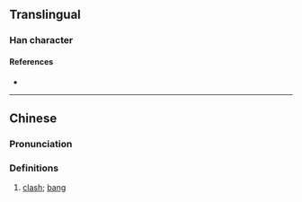 {{character info/new}}
==Translingual==

===Han character===
{{Han char|rn=30|rad=口|as=06|sn=9|four=|canj=RSMG,XXRSM|ids=⿰口匡}}

====References====
* {{Han ref|kx=0189.271|hdz=10611.020|uh=54D0|ud=21712}}

----

==Chinese==
{{zh-forms}}

===Pronunciation===
{{zh-pron
|m=kuāng
|m-s=
|dg=
|c=
|c-t=
|g=
|h=pfs=
|j=
|mb=
|md=
|mn=
|mn-t=
|w=
|x=
|mc=y
|oc=y
|cat=n
}}

===Definitions===
{{zh-hanzi}}

# {{lb|zh|onomatopoeia}} [[clash]]; [[bang]]